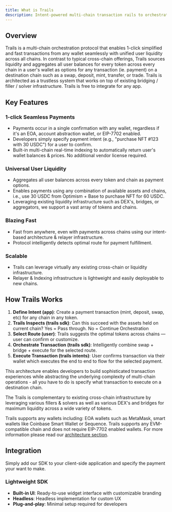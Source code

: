 ```yaml
---
title: What is Trails
description: Intent-powered multi-chain transaction rails to orchestrate 1-click payments and contract calls with any wallet, token or chain.
---
```



## Overview

Trails is a multi-chain orchestration protocol that enables 1-click simplified and fast transactions from any wallet seamlessly with unified user liquidity across all chains.
In contrast to typical cross-chain offerings, Trails sources liquidity and aggregates all user balances for every token across every chain in a user's wallet
as options for any transaction (ie. payment) on a destination chain such as a swap, deposit, mint, transfer, or trade. Trails is architected as a trustless system that
works on top of existing bridging / filler / solver infrastructure. Trails is free to integrate for any app.

## Key Features

### 1-click Seamless Payments
- Payments occur in a single confirmation with any wallet, regardless if it's an EOA, account abstraction wallet, or EIP-7702 enabled.
- Developers simply specify payment intent (e.g., "purchase NFT #123 with 30 USDC") for a user to confirm.
- Built-in multi-chain real-time indexing to automatically return user's wallet balances & prices. No additional vendor license required.

### Universal User Liquidity
- Aggregates all user balances across every token and chain as payment options.
- Enables payments using any combination of available assets and chains, i.e., use 30 USDC from Optimism + Base to purchase NFT for 60 USDC.
- Leveraging existing liquidity infrastructure such as DEX's, bridges, or aggregators, we support a vast array of tokens and chains.

### Blazing Fast
- Fast from anywhere, even with payments across chains using our intent-based architecture & relayer infrastructure.
- Protocol intelligently detects optimal route for payment fulfillment.

### Scalable
- Trails can leverage virtually any existing cross-chain or liquidity infrastructure.
- Relayer & Indexing infrastructure is lightweight and easily deployable to new chains.

## How Trails Works

1. **Define Intent (app)**: Create a payment transaction (mint, deposit, swap, etc) for any chain in any token.
2. **Trails Inspects (trails sdk)**: Can this succeed with the assets held on current chain? Yes = Pass through. No = Continue Orchestration
3. **Select Route (user)**: Trails suggests the optimal tokens across chains — user can confirm or customize.
4. **Orchestrate Transaction (trails sdk)**: Intelligently combine swap + bridge + execute for the selected route.
5. **Execute Transaction (trails intents)**: User confirms transaction via their wallet which executes the end to end to flow for the selected payment.

This architecture enables developers to build sophisticated transaction experiences while abstracting the underlying complexity of multi-chain operations - all you have to do is specify what transaction to execute
on a destination chain.

The Trails is complementary to existing cross-chain infrastructure by leveraging various fillers & solvers as well as various DEX's and bridges for maximum liquidity across a wide variety of tokens.

Trails supports any wallets including: EOA wallets such as MetaMask, smart wallets like Coinbase Smart Wallet or Sequence. Trails supports any EVM-compatible chain
and does not require EIP-7702 enabled wallets. For more information please read our [architecture section](/architecture/how-it-works).


## Integration

Simply add our SDK to your client-side application and specify the payment your want to make.

### Lightweight SDK
- **Built-in UI**: Ready-to-use widget interface with customizable branding
- **Headless**: Headless implementation for custom UX
- **Plug-and-play**: Minimal setup required for developers

